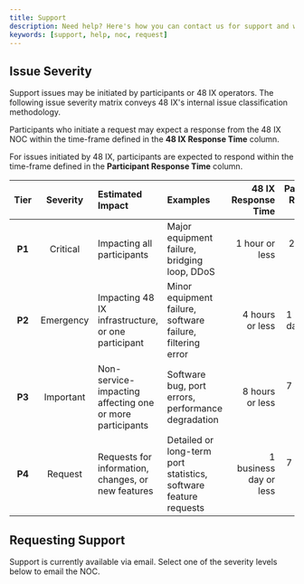 ```yaml
---
title: Support
description: Need help? Here's how you can contact us for support and what to expect.
keywords: [support, help, noc, request]
---
```



## Issue Severity

Support issues may be initiated by participants or 48 IX operators. The following issue severity matrix conveys 48 IX's internal issue classification methodology.

Participants who initiate a request may expect a response from the 48 IX NOC within the time-frame defined in the **48 IX Response Time** column.

For issues initiated by 48 IX, participants are expected to respond within the time-frame defined in the **Participant Response Time** column.

|  Tier  | Severity  | Estimated Impact                                         | Examples                                                         |    48 IX Response Time | Participant Response Time |
| :----: | :-------: | :------------------------------------------------------- | :--------------------------------------------------------------- | ---------------------: | ------------------------: |
| **P1** | Critical  | Impacting all participants                               | Major equipment failure, bridging loop, DDoS                     |         1 hour or less |           2 hours or less |
| **P2** | Emergency | Impacting 48 IX infrastructure, or one participant       | Minor equipment failure, software failure, filtering error       |        4 hours or less |    1 business day or less |
| **P3** | Important | Non-service-impacting affecting one or more participants | Software bug, port errors, performance degradation               |        8 hours or less |   7 business days or less |
| **P4** |  Request  | Requests for information, changes, or new features       | Detailed or long-term port statistics, software feature requests | 1 business day or less |   7 business days or less |

## Requesting Support

Support is currently available via email. Select one of the severity levels below to email the NOC.

<SupportButton />
